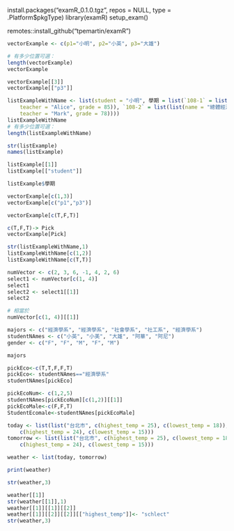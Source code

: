 install.packages("examR_0.1.0.tgz", repos = NULL, type = .Platform$pkgType)
library(examR)
setup_exam()


remotes::install_github("tpemartin/examR")




```{r}
vectorExample <- c(p1="小明", p2="小英", p3="大雄")

# 有多少位置可選：
length(vectorExample)
vectorExample
```


```{r}
vectorExample[[3]]
vectorExample[["p3"]]
```
```{r}
listExampleWithName <- list(student = "小明", 學期 = list(`108-1` = list(list(name = "個體經濟學", 
    teacher = "Alice", grade = 85)), `108-2` = list(list(name = "總體經濟學", 
    teacher = "Mark", grade = 78))))
listExampleWithName
# 有多少位置可選：
length(listExampleWithName)
```

```{r}
str(listExample)
names(listExample)
```
```{r}
listExample[[1]]
listExample[["student"]]
```
```{r}
listExample$學期
```

```{r}
vectorExample[c(1,3)]
vectorExample[c("p1","p3")]
```
```{r}
vectorExample[c(T,F,T)]

c(T,F,T)-> Pick
vectorExample[Pick]
```
```{r}
str(listExampleWithName,1)
listExampleWithName[c(1,2)]
listExampleWithName[c(T,T)]
```

```{r}
numVector <- c(2, 3, 6, -1, 4, 2, 6)
select1 <- numVector[c(1, 4)]
select1
select2 <- select1[[1]]
select2

# 相當於
numVector[c(1, 4)][[1]]
```

```{r}
majors <- c("經濟學系", "經濟學系", "社會學系", "社工系", "經濟學系")
studentNAmes <- c("小英", "小美", "大雄", "阿華", "阿尼")
gender <- c("F", "F", "M", "F", "M")

majors

pickEco<-c(T,T,F,F,T)
pickEco<- studentNAmes=="經濟學系"
studentNAmes[pickEco]
```

```{r}
pickEcoNum<- c(1,2,5)
studentNAmes[pickEcoNum][c(1,2)][[1]]
pickEcoMale<-c(F,F,T)
StudentEcomale<-studentNAmes[pickEcoMale]
```

```{r}
today <- list(list("台北市", c(highest_temp = 25), c(lowest_temp = 18)), list("新北市", 
    c(highest_temp = 24), c(lowest_temp = 15)))
tomorrow <- list(list("台北市", c(highest_temp = 25), c(lowest_temp = 18)), list("新北市", 
    c(highest_temp = 24), c(lowest_temp = 15)))

weather <- list(today, tomorrow)

print(weather)
```

```{r}
str(weather,3)
```

```{r}
weather[[1]]
str(weather[[1]],1)
weather[[1]][[1]][[2]]
weather[[1]][[2]][[2]][["highest_temp"]]<- "schlect"
str(weather,3)
```

